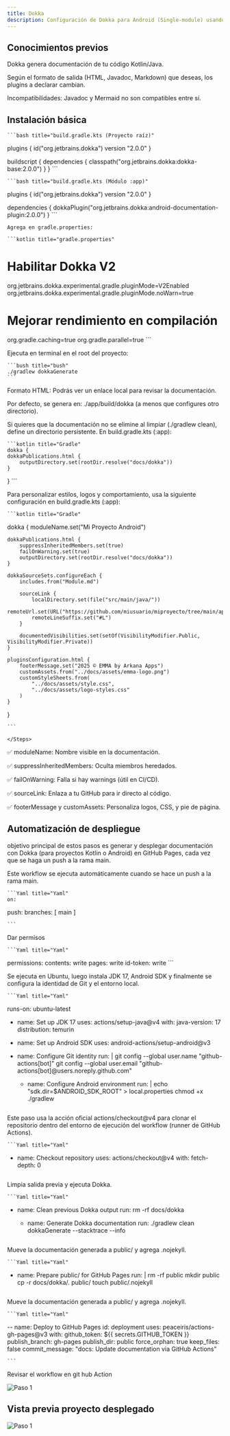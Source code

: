 ```yaml
---
title: Dokka
description: Configuración de Dokka para Android (Single-module) usando Kotlin.
---
```


## Conocimientos previos
Dokka genera documentación de tu código Kotlin/Java.

Según el formato de salida (HTML, Javadoc, Markdown) que deseas, los plugins a declarar cambian.

<Warning> Incompatibilidades: Javadoc y Mermaid no son compatibles entre sí.</Warning>

## Instalación básica

<Steps>
  <Step title="En build.gradle.kts (Proyecto raíz)">

    ```bash title="build.gradle.kts (Proyecto raíz)"
plugins {
    id("org.jetbrains.dokka") version "2.0.0"
}

buildscript {
    dependencies {
        classpath("org.jetbrains.dokka:dokka-base:2.0.0")
    }
}
    ```

  </Step>

  <Step title="  En build.gradle.kts (Módulo :app)">

    ```bash title="build.gradle.kts (Módulo :app)"
plugins {
    id("org.jetbrains.dokka") version "2.0.0"
}

dependencies {
    dokkaPlugin("org.jetbrains.dokka:android-documentation-plugin:2.0.0")
}
    ```

  </Step>

  <Step title="Migración a Dokka V2">

    Agrega en gradle.properties:

    ```kotlin title="gradle.properties"
# Habilitar Dokka V2
org.jetbrains.dokka.experimental.gradle.pluginMode=V2Enabled
org.jetbrains.dokka.experimental.gradle.pluginMode.noWarn=true

# Mejorar rendimiento en compilación
org.gradle.caching=true
org.gradle.parallel=true
    ```

  </Step>

<Step title="Generar documentación">

  
Ejecuta en terminal en el root del proyecto:

    ```bush title="bush"
    ./gradlew dokkaGenerate
    ```
Formato HTML: Podrás ver un enlace local para revisar la documentación.
  </Step>

<Info>Por defecto, se genera en: ./app/build/dokka (a menos que configures otro directorio).</Info>

<Step title="Modificar directorio de salida">
Si quieres que la documentación no se elimine al limpiar (./gradlew clean), define un directorio persistente. En build.gradle.kts (:app):

    ```kotlin title="Gradle"
    dokka {
    dokkaPublications.html {
        outputDirectory.set(rootDir.resolve("docs/dokka"))
    }
}
    ```
  </Step>

<Step title="Configurar estilos y personalización">
Para personalizar estilos, logos y comportamiento, usa la siguiente configuración en build.gradle.kts (:app):

    ```kotlin title="Gradle"
dokka {
    moduleName.set("Mi Proyecto Android")

    dokkaPublications.html {
        suppressInheritedMembers.set(true)
        failOnWarning.set(true)
        outputDirectory.set(rootDir.resolve("docs/dokka"))
    }

    dokkaSourceSets.configureEach {
        includes.from("Module.md")

        sourceLink {
            localDirectory.set(file("src/main/java/"))
            remoteUrl.set(URL("https://github.com/miusuario/miproyecto/tree/main/app/src/main/java"))
            remoteLineSuffix.set("#L")
        }

        documentedVisibilities.set(setOf(VisibilityModifier.Public, VisibilityModifier.Private))
    }

    pluginsConfiguration.html {
        footerMessage.set("2025 © EMMA by Arkana Apps")
        customAssets.from("../docs/assets/emma-logo.png")
        customStyleSheets.from(
            "../docs/assets/style.css",
            "../docs/assets/logo-styles.css"
        )
    }
}

    ```
  </Step>

    </Steps>

✅ moduleName: Nombre visible en la documentación.

✅ suppressInheritedMembers: Oculta miembros heredados.

✅ failOnWarning: Falla si hay warnings (útil en CI/CD).

✅ sourceLink: Enlaza a tu GitHub para ir directo al código.

✅ footerMessage y customAssets: Personaliza logos, CSS, y pie de página.


## Automatización de despliegue

objetivo principal de estos pasos es generar y desplegar documentación con Dokka (para proyectos Kotlin o Android) en GitHub Pages, cada vez que se haga un push a la rama main.

<Steps>
<Step title="Desencadenador (on)">

Este workflow se ejecuta automáticamente cuando se hace un push a la rama main.

    ```Yaml title="Yaml"
    on:
  push:
    branches: [ main ]

    ```
</Step>

<Step title="Permisos">

Dar permisos 

    ```Yaml title="Yaml"
 permissions:
  contents: write
  pages: write
  id-token: write
    ```
</Step>

<Step title="Preparación del entorno">

Se ejecuta en Ubuntu, luego instala JDK 17, Android SDK y finalmente se configura la identidad de Git y el entorno local.

    ```Yaml title="Yaml"
 runs-on: ubuntu-latest

 - name: Set up JDK 17
  uses: actions/setup-java@v4
  with:
    java-version: 17
    distribution: temurin

 - name: Set up Android SDK
  uses: android-actions/setup-android@v3

 - name: Configure Git identity
  run: |
    git config --global user.name "github-actions[bot]"
    git config --global user.email "github-actions[bot]@users.noreply.github.com"

    - name: Configure Android environment
  run: |
    echo "sdk.dir=$ANDROID_SDK_ROOT" > local.properties
    chmod +x ./gradlew

    ```
</Step>
<Step title="Clonado del repositorio">

Este paso usa la acción oficial actions/checkout@v4 para clonar el repositorio dentro del entorno de ejecución del workflow (runner de GitHub Actions).

    ```Yaml title="Yaml"
- name: Checkout repository
  uses: actions/checkout@v4
  with:
    fetch-depth: 0
    ```
</Step>

<Step title="Generación de la documentación">

Limpia salida previa y ejecuta Dokka.

    ```Yaml title="Yaml"
- name: Clean previous Dokka output
  run: rm -rf docs/dokka

  - name: Generate Dokka documentation
  run: ./gradlew clean dokkaGenerate --stacktrace --info
    ```
</Step>

<Step title="Preparación para GitHub Pages">

Mueve la documentación generada a public/ y agrega .nojekyll.

    ```Yaml title="Yaml"
- name: Prepare public/ for GitHub Pages
  run: |
    rm -rf public
    mkdir public
    cp -r docs/dokka/. public/
    touch public/.nojekyll
    ```
</Step>

 <Step title="Despliegue a GitHub Pages">

Mueve la documentación generada a public/ y agrega .nojekyll.

    ```Yaml title="Yaml"
-- name: Deploy to GitHub Pages
  id: deployment
  uses: peaceiris/actions-gh-pages@v3
  with:
    github_token: ${{ secrets.GITHUB_TOKEN }}
    publish_branch: gh-pages
    publish_dir: public
    force_orphan: true
    keep_files: false
    commit_message: "docs: Update documentation via GitHub Actions"

    ```
</Step>

 <Step title="Verificar Deploy">

Revisar el workflow en git hub Action

![Paso 1](/matias/images/git.png)
</Step>


</Steps>

## Vista previa proyecto desplegado


![Paso 1](/matias/images/dokka.png)